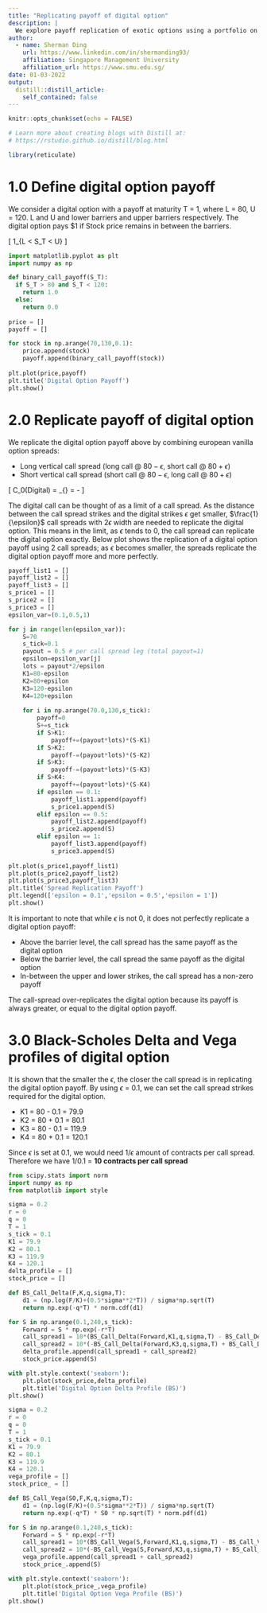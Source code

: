 ```yaml
---
title: "Replicating payoff of digital option"
description: |
  We explore payoff replication of exotic options using a portfolio on vanilla options. We investigate how well the replication is and what factors affect the payoff.
author:
  - name: Sherman Ding
    url: https://www.linkedin.com/in/shermanding93/
    affiliation: Singapore Management University
    affiliation_url: https://www.smu.edu.sg/
date: 01-03-2022
output:
  distill::distill_article:
    self_contained: false
---
```


```r
knitr::opts_chunk$set(echo = FALSE)

# Learn more about creating blogs with Distill at:
# https://rstudio.github.io/distill/blog.html

```

\newcommand{\ci}{\perp\!\!\!\perp}

```r
library(reticulate)
```

# 1.0 Define digital option payoff

We consider a digital option with a payoff at maturity T = 1, where L = 80, U = 120. L and U and lower barriers and upper barriers respectively. The digital option pays $1 if Stock price remains in between the barriers.

\[
1_{L < S_T < U}
\]

```python
import matplotlib.pyplot as plt
import numpy as np

def binary_call_payoff(S_T):
  if S_T > 80 and S_T < 120:
    return 1.0
  else:
    return 0.0
  
price = []
payoff = []

for stock in np.arange(70,130,0.1):
    price.append(stock)
    payoff.append(binary_call_payoff(stock))
    
plt.plot(price,payoff)
plt.title('Digital Option Payoff')
plt.show()
```

# 2.0 Replicate payoff of digital option

We replicate the digital option payoff above by combining european vanilla option spreads:

* Long vertical call spread (long call @ $80 - \epsilon$, short call @ $80 + \epsilon$)
* Short vertical call spread (short call @ $80 - \epsilon$, long call @ $80 + \epsilon$)

\[
C_0(Digital) = \lim_{\epsilon \rightarrow 0} \frac{Call(80 - \epsilon) - Call(80 + \epsilon)}{2\epsilon} = -\frac{dCall}{dK}
\]

The digital call can be thought of as a limit of a call spread. As the distance between the call spread strikes and the digital strikes $\epsilon$ get smaller, $\frac{1}{\epsilon}$ call spreads with 2$\epsilon$ width are needed to replicate the digital option. This means in the limit, as $\epsilon$ tends to 0, the call spread can replicate the digital option exactly.
Below plot shows the replication of a digital option payoff using 2 call spreads; as $\epsilon$ becomes smaller, the spreads replicate the digital option payoff more and more perfectly.

```python
payoff_list1 = []
payoff_list2 = []
payoff_list3 = []
s_price1 = []
s_price2 = []
s_price3 = []
epsilon_var=(0.1,0.5,1)

for j in range(len(epsilon_var)):
    S=70
    s_tick=0.1
    payout = 0.5 # per call spread leg (total payout=1)
    epsilon=epsilon_var[j]
    lots = payout*2/epsilon 
    K1=80-epsilon
    K2=80+epsilon
    K3=120-epsilon
    K4=120+epsilon
    
    for i in np.arange(70.0,130,s_tick):
        payoff=0
        S+=s_tick
        if S>K1:
            payoff+=(payout*lots)*(S-K1)
        if S>K2:
            payoff-=(payout*lots)*(S-K2)
        if S>K3:
            payoff-=(payout*lots)*(S-K3)
        if S>K4:
            payoff+=(payout*lots)*(S-K4)
        if epsilon == 0.1:      
            payoff_list1.append(payoff)
            s_price1.append(S)
        elif epsilon == 0.5:
            payoff_list2.append(payoff)
            s_price2.append(S)
        elif epsilon == 1:
            payoff_list3.append(payoff)
            s_price3.append(S)
    
plt.plot(s_price1,payoff_list1)
plt.plot(s_price2,payoff_list2)
plt.plot(s_price3,payoff_list3)
plt.title('Spread Replication Payoff')
plt.legend(['epsilon = 0.1','epsilon = 0.5','epsilon = 1'])
plt.show()
```


It is important to note that while $\epsilon$ is not 0, it does not perfectly replicate a digital option payoff:

* Above the barrier level, the call spread has the same payoff as the digital option
* Below the barrier level, the call spread the same payoff as the digital option
* In-between the upper and lower strikes, the call spread has a non-zero payoff

The call-spread over-replicates the digital option because its payoff is always greater, or equal to the digital option payoff.

# 3.0 Black-Scholes Delta and Vega profiles of digital option

It is shown that the smaller the $\epsilon$, the closer the call spread is in replicating the digital option payoff.
By using $\epsilon$ = 0.1, we can set the call spread strikes required for the digital option.

* K1 = 80 - 0.1 = 79.9
* K2 = 80 + 0.1 = 80.1
* K3 = 80 - 0.1 = 119.9
* K4 = 80 + 0.1 = 120.1

Since $\epsilon$ is set at 0.1, we would need 1/$\epsilon$ amount of contracts per call spread.
Therefore we have 1/0.1 = **10 contracts per call spread**

```python
from scipy.stats import norm
import numpy as np
from matplotlib import style

sigma = 0.2
r = 0
q = 0
T = 1
s_tick = 0.1
K1 = 79.9
K2 = 80.1
K3 = 119.9
K4 = 120.1
delta_profile = []
stock_price = []

def BS_Call_Delta(F,K,q,sigma,T):
    d1 = (np.log(F/K)+(0.5*sigma**2*T)) / sigma*np.sqrt(T)
    return np.exp(-q*T) * norm.cdf(d1)

for S in np.arange(0.1,240,s_tick):
    Forward = S * np.exp(-r*T)
    call_spread1 = 10*(BS_Call_Delta(Forward,K1,q,sigma,T) - BS_Call_Delta(Forward,K2,q,sigma,T))
    call_spread2 = 10*(-BS_Call_Delta(Forward,K3,q,sigma,T) + BS_Call_Delta(Forward,K4,q,sigma,T))
    delta_profile.append(call_spread1 + call_spread2)
    stock_price.append(S)

with plt.style.context('seaborn'):    
    plt.plot(stock_price,delta_profile)
    plt.title('Digital Option Delta Profile (BS)')
plt.show()
```

```python
sigma = 0.2
r = 0
q = 0
T = 1
s_tick = 0.1
K1 = 79.9
K2 = 80.1
K3 = 119.9
K4 = 120.1
vega_profile = []
stock_price_ = []

def BS_Call_Vega(S0,F,K,q,sigma,T):
    d1 = (np.log(F/K)+(0.5*sigma**2*T)) / sigma*np.sqrt(T)
    return np.exp(-q*T) * S0 * np.sqrt(T) * norm.pdf(d1)

for S in np.arange(0.1,240,s_tick):
    Forward = S * np.exp(-r*T)
    call_spread1 = 10*(BS_Call_Vega(S,Forward,K1,q,sigma,T) - BS_Call_Vega(S,Forward,K2,q,sigma,T))
    call_spread2 = 10*(-BS_Call_Vega(S,Forward,K3,q,sigma,T) + BS_Call_Vega(S,Forward,K4,q,sigma,T))
    vega_profile.append(call_spread1 + call_spread2)
    stock_price_.append(S)

with plt.style.context('seaborn'):    
    plt.plot(stock_price_,vega_profile)
    plt.title('Digital Option Vega Profile (BS)')
plt.show()
```
